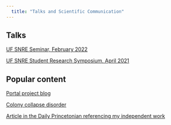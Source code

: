 ```yaml
---
  title: "Talks and Scientific Communication"
---
```

## Talks

[UF SNRE Seminar, February 2022](https://www.youtube.com/watch?v=L47hk-_jSfI)

[UF SNRE Student Research Symposium, April 2021](https://www.youtube.com/watch?v=U2iTJs3ZIMU)


## Popular content

[Portal project blog](https://portalproject.wordpress.com/2017/12/04/from-field-to-repo-portal-data/)

[Colony collapse disorder](https://www.youtube.com/watch?v=Jnv9KL4z0uM)

[Article in the Daily Princetonian referencing my independent work](https://www.dailyprincetonian.com/article/2022/05/kenya-panama-independent-research-2022-eeb-semester-in-field-program)

<!-- (note coverage of my work not written by me) -->
